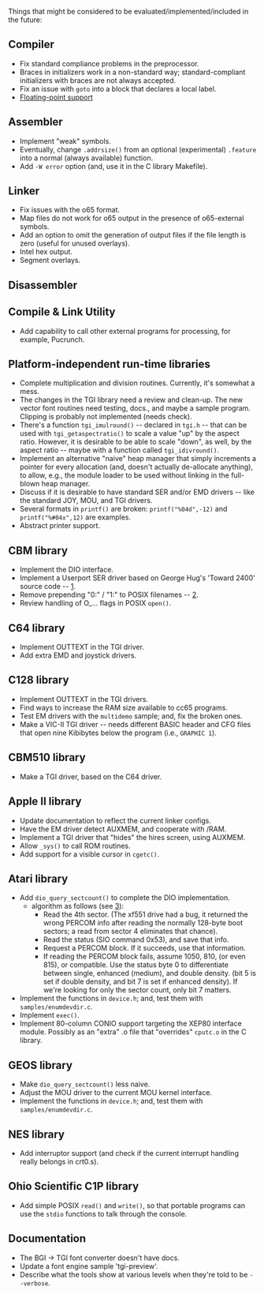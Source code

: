 Things that might be considered to be evaluated/implemented/included in the future:

== Compiler ==
* Fix standard compliance problems in the preprocessor.
* Braces in initializers work in a non-standard way; standard-compliant initializers with braces are not always accepted.
* Fix an issue with <code>goto</code> into a block that declares a local label.
* [[Roadmap|Floating-point support]]

== Assembler ==
* Implement "weak" symbols.
* Eventually, change <code>.addrsize()</code> from an optional (experimental) <code>.feature</code> into a normal (always available) function.
* Add <tt>-W error</tt> option (and, use it in the C library Makefile).

== Linker ==
* Fix issues with the o65 format.
* Map files do not work for o65 output in the presence of o65-external symbols. 
* Add an option to omit the generation of output files if the file length is zero (useful for unused overlays).
* Intel hex output.
* Segment overlays.

== Disassembler ==

== Compile & Link Utility ==
* Add capability to call other external programs for processing, for example, Pucrunch.

== Platform-independent run-time libraries ==
* Complete multiplication and division routines. Currently, it's somewhat a mess.
* The changes in the TGI library need a review and clean-up. The new vector font routines need testing, docs., and maybe a sample program. Clipping is probably not implemented (needs check).
* There's a function <code>tgi_imulround()</code> -- declared in <code>tgi.h</code> -- that can be used with <code>tgi_getaspectratio()</code> to scale a value "up" by the aspect ratio. However, it is desirable to be able to scale "down", as well, by the aspect ratio -- maybe with a function called <code>tgi_idivround()</code>.
* Implement an alternative "naive" heap manager that simply increments a pointer for every allocation (and, doesn't actually de-allocate anything), to allow, e.g., the module loader to be used without linking in the full-blown heap manager.
* Discuss if it is desirable to have standard SER and/or EMD drivers -- like the standard JOY, MOU, and TGI drivers.
* Several formats in <code>printf()</code> are broken: <code>printf("%04d",-12)</code> and <code>printf("%#04x",12)</code> are examples.
* Abstract printer support.

== CBM library ==
* Implement the DIO interface.
* Implement a Userport SER driver based on George Hug's 'Toward 2400' source code -- [http://archive.org/details/transactor-magazines-v9-i03].
* Remove prepending "0:" / "1:" to POSIX filenames -- [http://cc65.github.io/mailarchive/2012-08/10683.html].
* Review handling of O_... flags in POSIX <code>open()</code>.

== C64 library ==
* Implement OUTTEXT in the TGI driver.
* Add extra EMD and joystick drivers.

== C128 library ==
* Implement OUTTEXT in the TGI drivers.
* Find ways to increase the RAM size available to cc65 programs.
* Test EM drivers with the <tt>multidemo</tt> sample; and, fix the broken ones.
* Make a VIC-II TGI driver -- needs different BASIC header and CFG files that open nine Kibibytes below the program (i.e., <code>GRAPHIC 1</code>).

== CBM510 library ==
* Make a TGI driver, based on the C64 driver.

== Apple II library ==
* Update documentation to reflect the current linker configs.
* Have the EM driver detect AUXMEM, and cooperate with /RAM.
* Implement a TGI driver that "hides" the hires screen, using AUXMEM.
* Allow <code>_sys()</code> to call ROM routines.
* Add support for a visible cursor in <code>cgetc()</code>.

== Atari library ==
* Add <code>dio_query_sectcount()</code> to complete the DIO implementation.
** algorithm as follows (see [http://cc65.github.io/mailarchive/2012-10/10974.html]):
*** Read the 4th sector. (The xf551 drive had a bug, it returned the wrong PERCOM info after reading the normally 128-byte boot sectors; a read from sector 4 eliminates that chance).
*** Read the status (SIO command 0x53), and save that info.
*** Request a PERCOM block. If it succeeds, use that information.
*** If reading the PERCOM block fails, assume 1050, 810, (or even 815), or compatible. Use the status byte 0 to differentiate between single, enhanced (medium), and double density. (bit 5 is set if double density, and bit 7 is set if enhanced density). If we're looking for only the sector count, only bit 7 matters.
* Implement the functions in <code>device.h</code>; and, test them with <tt>samples/enumdevdir.c</tt>.
* Implement <code>exec()</code>.
* Implement 80-column CONIO support targeting the XEP80 interface module. Possibly as an "extra" .o file that "overrides" <tt>cputc.o</tt> in the C library.

== GEOS library ==
* Make <code>dio_query_sectcount()</code> less naive.
* Adjust the MOU driver to the current MOU kernel interface.
* Implement the functions in <code>device.h</code>; and, test them with <tt>samples/enumdevdir.c</tt>.

== NES library ==
* Add interruptor support (and check if the current interrupt handling really belongs in crt0.s).

== Ohio Scientific C1P library ==
* Add simple POSIX <code>read()</code> and <code>write()</code>, so that portable programs can use the <tt>stdio</tt> functions to talk through the console.

== Documentation ==
* The BGI → TGI font converter doesn't have docs.
* Update a font engine sample 'tgi-preview'.
* Describe what the tools show at various levels when they're told to be <tt>--verbose</tt>.